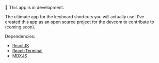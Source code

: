 🚀 This app is in development.

The ultimate app for the keyboard shortcuts you will actually use! I've created this app as an open source project for the devcom to contribute to (coming soon).

Dependencies:
- [ReactJS](https://reactjs.org)
- [React-Terminal](https://github.com/bony2023/react-terminal)
- [MDXJS](https://mdxjs.com)
